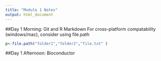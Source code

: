 ```yaml
---
title: "Module 1 Notes"
output: html_document
---
```


##Day 1 Morning: Git and R Markdown
For cross-platform compatability (windows/mac), consider using file.path

```r
p<-file.path("folder1","folder2","file.txt" )
```

##Day 1 Afternoon: Bioconductor


